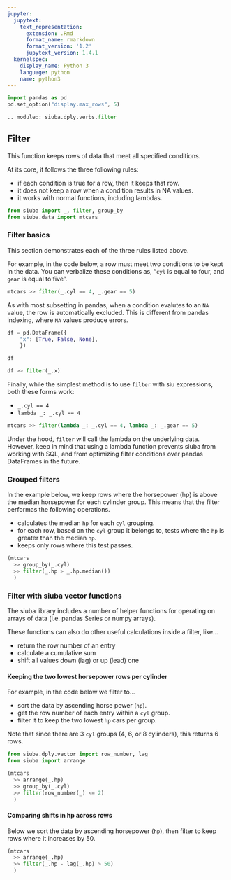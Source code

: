 ```yaml
---
jupyter:
  jupytext:
    text_representation:
      extension: .Rmd
      format_name: rmarkdown
      format_version: '1.2'
      jupytext_version: 1.4.1
  kernelspec:
    display_name: Python 3
    language: python
    name: python3
---
```


```python
import pandas as pd
pd.set_option("display.max_rows", 5)
```

```python
.. module:: siuba.dply.verbs.filter
```

## Filter

This function keeps rows of data that meet all specified conditions.

At its core, it follows the three following rules:

* if each condition is true for a row, then it keeps that row.
* it does not keep a row when a condition results in NA values.
* it works with normal functions, including lambdas.



```python
from siuba import _, filter, group_by
from siuba.data import mtcars
```

### Filter basics


This section demonstrates each of the three rules listed above.

For example, in the code below, a row must meet two conditions to be kept in the data. You can verbalize these conditions as, "`cyl` is equal to four, and `gear` is equal to five".

```python
mtcars >> filter(_.cyl == 4, _.gear == 5)
```

As with most subsetting in pandas, when a condition evalutes to an `NA` value, the row is automatically excluded. This is different from pandas indexing, where `NA` values produce errors.

```python
df = pd.DataFrame({
    "x": [True, False, None],
    })

df
```

```python
df >> filter(_.x)
```

Finally, while the simplest method is to use `filter` with siu expressions, both these forms work:

* `_.cyl == 4`
* `lambda _: _.cyl == 4`


```python
mtcars >> filter(lambda _: _.cyl == 4, lambda _: _.gear == 5)
```

Under the hood, `filter` will call the lambda on the underlying data. However, keep in mind that using a lambda function prevents siuba from working with SQL, and from optimizing filter conditions over pandas DataFrames in the future.


### Grouped filters


In the example below, we keep rows where the horsepower (hp) is above the median horsepower for each cylinder group. This means that the filter performas the following operations.

* calculates the median `hp` for each `cyl` grouping.
* for each row, based on the `cyl` group it belongs to, tests where the `hp` is greater than the median `hp`.
* keeps only rows where this test passes.

```python
(mtcars
  >> group_by(_.cyl)
  >> filter(_.hp > _.hp.median())
  )
```

### Filter with siuba vector functions


The siuba library includes a number of helper functions for operating on arrays of data (i.e. pandas Series or numpy arrays).

These functions can also do other useful calculations inside a filter, like...

* return the row number of an entry
* calculate a cumulative sum
* shift all values down (lag) or up (lead) one


#### Keeping the two lowest horsepower rows per cylinder

For example, in the code below we filter to...

* sort the data by ascending horse power (`hp`).
* get the row number of each entry within a `cyl` group.
* filter it to keep the two lowest `hp` cars per group.

Note that since there are 3 `cyl` groups (4, 6, or 8 cylinders), this returns 6 rows.

```python
from siuba.dply.vector import row_number, lag
from siuba import arrange

(mtcars
  >> arrange(_.hp)
  >> group_by(_.cyl)
  >> filter(row_number(_) <= 2)
  )
```

#### Comparing shifts in hp across rows

Below we sort the data by ascending horsepower (`hp`), then filter to keep rows where it increases by 50.

```python
(mtcars
  >> arrange(_.hp)
  >> filter(_.hp - lag(_.hp) > 50)
  )
```
